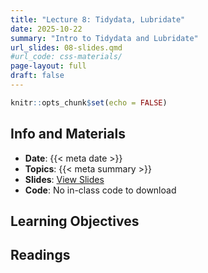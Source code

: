 ```yaml
---
title: "Lecture 8: Tidydata, Lubridate"
date: 2025-10-22
summary: "Intro to Tidydata and Lubridate"
url_slides: 08-slides.qmd
#url_code: css-materials/
page-layout: full
draft: false
---
```


```r
knitr::opts_chunk$set(echo = FALSE)
```

## Info and Materials

* **Date**: {{< meta date >}}
* **Topics**: {{< meta summary >}}
* **Slides**: [View Slides]({{< meta url_slides >}})
* **Code**: No in-class code to download


## Learning Objectives




## Readings


